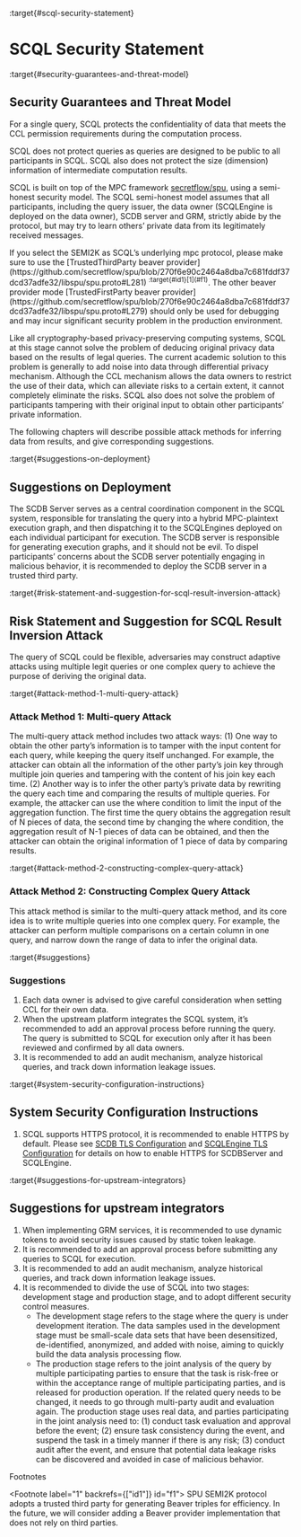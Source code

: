 :target{#scql-security-statement}

# SCQL Security Statement

:target{#security-guarantees-and-threat-model}

## Security Guarantees and Threat Model

For a single query, SCQL protects the confidentiality of data that meets the CCL permission requirements during the computation process.

SCQL does not protect queries as queries are designed to be public to all participants in SCQL. SCQL also does not protect the size (dimension) information of intermediate computation results.

SCQL is built on top of the MPC framework [secretflow/spu](https://github.com/secretflow/spu), using a semi-honest security model. The SCQL semi-honest model assumes that all participants, including the query issuer, the data owner (SCQLEngine is deployed on the data owner), SCDB server and GRM, strictly abide by the protocol, but may try to learn others’ private data from its legitimately received messages.

<Container type="warning">
  If you select the SEMI2K as SCQL’s underlying mpc protocol, please make sure to use the [TrustedThirdParty beaver provider](https://github.com/secretflow/spu/blob/270f6e90c2464a8dba7c681fddf37dcd37adfe32/libspu/spu.proto#L281) <sup>:target{#id1}[1](#f1)</sup>. The other beaver provider mode [TrustedFirstParty beaver provider](https://github.com/secretflow/spu/blob/270f6e90c2464a8dba7c681fddf37dcd37adfe32/libspu/spu.proto#L279) should only be used for debugging and may incur significant security problem in the production environment.
</Container>

Like all cryptography-based privacy-preserving computing systems, SCQL at this stage cannot solve the problem of deducing original privacy data based on the results of legal queries. The current academic solution to this problem is generally to add noise into data through differential privacy mechanism. Although the CCL mechanism allows the data owners to restrict the use of their data, which can alleviate risks to a certain extent, it cannot completely eliminate the risks. SCQL also does not solve the problem of participants tampering with their original input to obtain other participants’ private information.

The following chapters will describe possible attack methods for inferring data from results, and give corresponding suggestions.

:target{#suggestions-on-deployment}

## Suggestions on Deployment

The SCDB Server serves as a central coordination component in the SCQL system, responsible for translating the query into a hybrid MPC-plaintext execution graph, and then dispatching it to the SCQLEngines deployed on each individual participant for execution. The SCDB server is responsible for generating execution graphs, and it should not be evil. To dispel participants’ concerns about the SCDB server potentially engaging in malicious behavior, it is recommended to deploy the SCDB server in a trusted third party.

:target{#risk-statement-and-suggestion-for-scql-result-inversion-attack}

## Risk Statement and Suggestion for SCQL Result Inversion Attack

The query of SCQL could be flexible, adversaries may construct adaptive attacks using multiple legit queries or one complex query to achieve the purpose of deriving the original data.

:target{#attack-method-1-multi-query-attack}

### Attack Method 1: Multi-query Attack

The multi-query attack method includes two attack ways:
(1) One way to obtain the other party’s information is to tamper with the input content for each query, while keeping the query itself unchanged. For example, the attacker can obtain all the information of the other party’s join key through multiple join queries and tampering with the content of his join key each time.
(2) Another way is to infer the other party’s private data by rewriting the query each time and comparing the results of multiple queries. For example, the attacker can use the where condition to limit the input of the aggregation function. The first time the query obtains the aggregation result of N pieces of data, the second time by changing the where condition, the aggregation result of N-1 pieces of data can be obtained, and then the attacker can obtain the original information of 1 piece of data by comparing results.

:target{#attack-method-2-constructing-complex-query-attack}

### Attack Method 2: Constructing Complex Query Attack

This attack method is similar to the multi-query attack method, and its core idea is to write multiple queries into one complex query.
For example, the attacker can perform multiple comparisons on a certain column in one query, and narrow down the range of data to infer the original data.

:target{#suggestions}

### Suggestions

1. Each data owner is advised to give careful consideration when setting CCL for their own data.
2. When the upstream platform integrates the SCQL system, it’s recommended to add an approval process before running the query. The query is submitted to SCQL for execution only after it has been reviewed and confirmed by all data owners.
3. It is recommended to add an audit mechanism, analyze historical queries, and track down information leakage issues.

:target{#system-security-configuration-instructions}

## System Security Configuration Instructions

1. SCQL supports HTTPS protocol, it is recommended to enable HTTPS by default. Please see [SCDB TLS Configuration](../development/scql_config_manual.mdx#scdb-tls) and [SCQLEngine TLS Configuration](../development/scql_config_manual.mdx#scqlengine-tls) for details on how to enable HTTPS for SCDBServer and SCQLEngine.

:target{#suggestions-for-upstream-integrators}

## Suggestions for upstream integrators

1. When implementing GRM services, it is recommended to use dynamic tokens to avoid security issues caused by static token leakage.
2. It is recommended to add an approval process before submitting any queries to SCQL for execution.
3. It is recommended to add an audit mechanism, analyze historical queries, and track down information leakage issues.
4. It is recommended to divide the use of SCQL into two stages: development stage and production stage, and to adopt different security control measures.
   - The development stage refers to the stage where the query is under development iteration. The data samples used in the development stage must be small-scale data sets that have been desensitized, de-identified, anonymized, and added with noise, aiming to quickly build the data analysis processing flow.
   - The production stage refers to the joint analysis of the query by multiple participating parties to ensure that the task is risk-free or within the acceptance range of multiple participating parties, and is released for production operation. If the related query needs to be changed, it needs to go through multi-party audit and evaluation again. The production stage uses real data, and parties participating in the joint analysis need to: (1) conduct task evaluation and approval before the event; (2) ensure task consistency during the event, and suspend the task in a timely manner if there is any risk; (3) conduct audit after the event, and ensure that potential data leakage risks can be discovered and avoided in case of malicious behavior.

<p className="sidebar-rubric">
  Footnotes
</p>

<Footnote label="1" backrefs={["id1"]} id="f1">
  SPU SEMI2K protocol adopts a trusted third party for generating Beaver triples for efficiency. In the future, we will consider adding a Beaver provider implementation that does not rely on third parties.
</Footnote>
